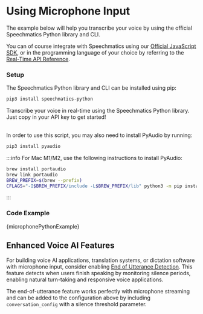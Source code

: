 
# Using Microphone Input

The example below will help you transcribe your voice by using the official Speechmatics Python library and CLI.

You can of course integrate with Speechmatics using our [Official JavaScript SDK](https://github.com/speechmatics/speechmatics-js-sdk), or in the programming language of your choice by referring to the [Real-Time API Reference](/api-ref/realtime-transcription-websocket.mdx).

### Setup

The Speechmatics Python library and CLI can be installed using pip:

```bash
pip3 install speechmatics-python
```

Transcribe your voice in real-time using the Speechmatics Python library. Just copy in your API key to get started!<br/><br/>

In order to use this script, you may also need to install PyAudio by running:

```bash
pip3 install pyaudio
```

:::info
  For Mac M1/M2, use the following instructions to install PyAudio:
  ```bash
  brew install portaudio
  brew link portaudio
  BREW_PREFIX=$(brew --prefix)
  CFLAGS="-I$BREW_PREFIX/include -L$BREW_PREFIX/lib" python3 -m pip install pyaudio
  ```
:::


### Code Example

<CodeBlock language="python">
{microphonePythonExample}
</CodeBlock>


## Enhanced Voice AI Features

For building voice AI applications, translation systems, or dictation software with microphone input, consider enabling [End of Utterance Detection](/speech-to-text/real-time/end-of-turn#end-of-utterance-configuration). This feature detects when users finish speaking by monitoring silence periods, enabling natural turn-taking and responsive voice applications.

The end-of-utterance feature works perfectly with microphone streaming and can be added to the configuration above by including `conversation_config` with a silence threshold parameter.